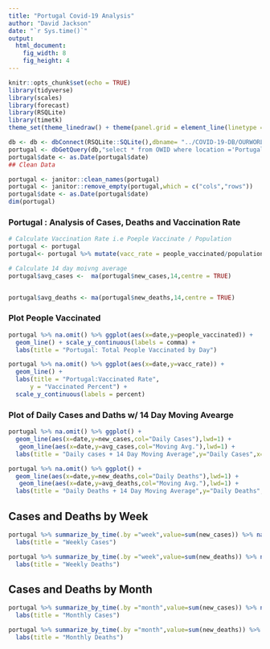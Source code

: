 ```yaml
---
title: "Portugal Covid-19 Analysis"
author: "David Jackson"
date: "`r Sys.time()`"
output: 
  html_document: 
    fig_width: 8
    fig_height: 4
---
```


```r
knitr::opts_chunk$set(echo = TRUE)
library(tidyverse)
library(scales)
library(forecast)
library(RSQLite)
library(timetk)
theme_set(theme_linedraw() + theme(panel.grid = element_line(linetype = 'dashed')))
```

```r
db <- db <- dbConnect(RSQLite::SQLite(),dbname= "../COVID-19-DB/OURWORLD.sqlite3")
portugal <- dbGetQuery(db,"select * from OWID where location ='Portugal'")
portugal$date <- as.Date(portugal$date)
## Clean Data

portugal <- janitor::clean_names(portugal)
portugal <- janitor::remove_empty(portugal,which = c("cols","rows"))
portugal$date <- as.Date(portugal$date)
dim(portugal)
```

### Portugal : Analysis of Cases, Deaths and Vaccination Rate

```r
# Calculate Vaccination Rate i.e Poeple Vaccinate / Population
portugal <- portugal
portugal<- portugal %>% mutate(vacc_rate = people_vaccinated/population)
```
```r
# Calculate 14 day moivng average
portugal$avg_cases <-  ma(portugal$new_cases,14,centre = TRUE)


portugal$avg_deaths <- ma(portugal$new_deaths,14,centre = TRUE)
```

### Plot People Vaccinated 


```r
portugal %>% na.omit() %>% ggplot(aes(x=date,y=people_vaccinated)) +
  geom_line() + scale_y_continuous(labels = comma) +
  labs(title = "Portugal: Total People Vaccinated by Day")

```
```r
portugal %>% na.omit() %>% ggplot(aes(x=date,y=vacc_rate)) +
  geom_line() + 
  labs(title = "Portugal:Vaccinated Rate",
      y = "Vaccinated Percent") +
  scale_y_continuous(labels = percent)

```

### Plot of Daily Cases and Daths w/ 14 Day Moving Avearge

```r
portugal %>% na.omit() %>% ggplot() +
  geom_line(aes(x=date,y=new_cases,col="Daily Cases"),lwd=1) +
   geom_line(aes(x=date,y=avg_cases,col="Moving Avg."),lwd=1) +
  labs(title = "Daily cases + 14 Day Moving Average",y="Daily Cases",x="Date")
```
```r
portugal %>% na.omit() %>% ggplot() +
  geom_line(aes(x=date,y=new_deaths,col="Daily Deaths"),lwd=1) +
   geom_line(aes(x=date,y=avg_deaths,col="Moving Avg."),lwd=1) +
  labs(title = "Daily Deaths + 14 Day Moving Average",y="Daily Deaths",x="Date")
```
## Cases and Deaths by Week

```r
portugal %>% summarize_by_time(.by ="week",value=sum(new_cases)) %>% na.omit() %>% ggplot(aes(x=date,y=value)) + geom_col() +
  labs(title = "Weekly Cases")
```
```r
portugal %>% summarize_by_time(.by ="week",value=sum(new_deaths)) %>% na.omit() %>% ggplot(aes(x=date,y=value)) + geom_col() +
  labs(title = "Weekly Deaths")
```

## Cases and Deaths by Month

```r
portugal %>% summarize_by_time(.by ="month",value=sum(new_cases)) %>% na.omit() %>% ggplot(aes(x=date,y=value)) + geom_col() +
  labs(title = "Monthly Cases")
```
```r
portugal %>% summarize_by_time(.by ="month",value=sum(new_deaths)) %>% na.omit() %>% ggplot(aes(x=date,y=value)) + geom_col() +
  labs(title = "Monthly Deaths")
```
